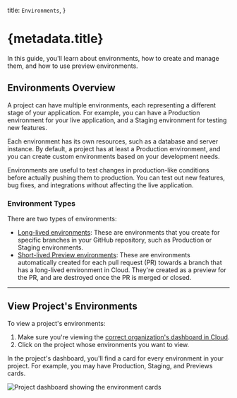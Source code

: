   title: `Environments`,
}

# {metadata.title}

In this guide, you'll learn about environments, how to create and manage them, and how to use preview environments.

## Environments Overview

A project can have multiple environments, each representing a different stage of your application. For example, you can have a Production environment for your live application, and a Staging environment for testing new features.

Each environment has its own resources, such as a database and server instance. By default, a project has at least a Production environment, and you can create custom environments based on your development needs.

Environments are useful to test changes in production-like conditions before actually pushing them to production. You can test out new features, bug fixes, and integrations without affecting the live application.

### Environment Types

There are two types of environments:

- [Long-lived environments](./long-lived/page.mdx): These are environments that you create for specific branches in your GitHub repository, such as Production or Staging environments.
- [Short-lived Preview environments](./preview/page.mdx): These are environments automatically created for each pull request (PR) towards a branch that has a long-lived environment in Cloud. They're created as a preview for the PR, and are destroyed once the PR is merged or closed.

---

## View Project's Environments

To view a project's environments:

1. Make sure you're viewing the [correct organization's dashboard in Cloud](../organizations/page.mdx#switch-organization).
2. Click on the project whose environments you want to view.

In the project's dashboard, you'll find a card for every environment in your project. For example, you may have Production, Staging, and Previews cards.

![Project dashboard showing the environment cards](https://res.cloudinary.com/dza7lstvk/image/upload/v1750081123/Cloud/CleanShot_2025-06-16_at_16.37.50_2x_wgqkws.png)
